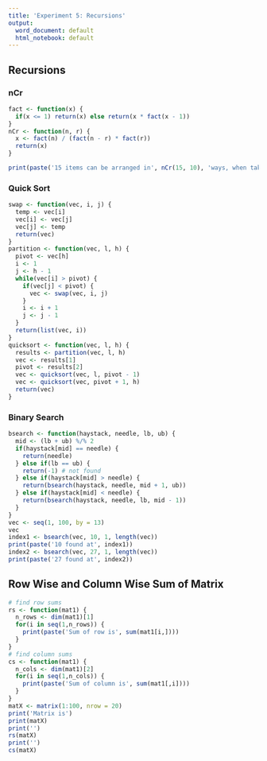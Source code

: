 ```yaml
---
title: 'Experiment 5: Recursions'
output:
  word_document: default
  html_notebook: default
---
```


## Recursions

### nCr

```r
fact <- function(x) {
  if(x <= 1) return(x) else return(x * fact(x - 1))
}
nCr <- function(n, r) {
  x <- fact(n) / (fact(n - r) * fact(r))
  return(x)
}

print(paste('15 items can be arranged in', nCr(15, 10), 'ways, when taking 10 items at a time'))
```

### Quick Sort

```r
swap <- function(vec, i, j) {
  temp <- vec[i]
  vec[i] <- vec[j]
  vec[j] <- temp
  return(vec)
}
partition <- function(vec, l, h) {
  pivot <- vec[h]
  i <- 1
  j <- h - 1
  while(vec[i] > pivot) {
    if(vec[j] < pivot) { 
      vec <- swap(vec, i, j)
    }
    i <- i + 1
    j <- j - 1
  }
  return(list(vec, i))
}
quicksort <- function(vec, l, h) {
  results <- partition(vec, l, h)
  vec <- results[1]
  pivot <- results[2]
  vec <- quicksort(vec, l, pivot - 1)
  vec <- quicksort(vec, pivot + 1, h)
  return(vec)
}
```

### Binary Search

```r
bsearch <- function(haystack, needle, lb, ub) {
  mid <- (lb + ub) %/% 2
  if(haystack[mid] == needle) {
    return(needle)
  } else if(lb == ub) {
    return(-1) # not found
  } else if(haystack[mid] > needle) {
    return(bsearch(haystack, needle, mid + 1, ub))
  } else if(haystack[mid] < needle) {
    return(bsearch(haystack, needle, lb, mid - 1))
  }
}
vec <- seq(1, 100, by = 13)
vec
index1 <- bsearch(vec, 10, 1, length(vec))
print(paste('10 found at', index1))
index2 <- bsearch(vec, 27, 1, length(vec))
print(paste('27 found at', index2))
```

## Row Wise and Column Wise Sum of Matrix

```r
# find row sums
rs <- function(mat1) {
  n_rows <- dim(mat1)[1]
  for(i in seq(1,n_rows)) {
    print(paste('Sum of row is', sum(mat1[i,])))
  }
}
# find column sums
cs <- function(mat1) {
  n_cols <- dim(mat1)[2]
  for(i in seq(1,n_cols)) {
    print(paste('Sum of column is', sum(mat1[,i])))
  }
}
matX <- matrix(1:100, nrow = 20)
print('Matrix is')
print(matX)
print('')
rs(matX)
print('')
cs(matX)
```

